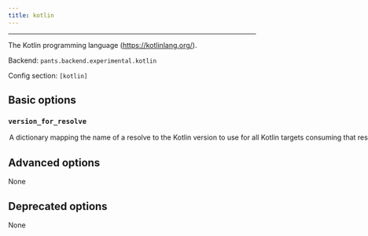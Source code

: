 ```yaml
---
title: kotlin
---
```



---

The Kotlin programming language (https://kotlinlang.org/).

Backend: <span className="color--primary">`pants.backend.experimental.kotlin`</span>

Config section: <span className="color--primary">`[kotlin]`</span>

<span className={styles.options}>

## Basic options

### `version_for_resolve`

<Option
  cli_repr={`--kotlin-version-for-resolve="{'key1': val1, 'key2': val2, ...}"`}
  env_repr="PANTS_KOTLIN_VERSION_FOR_RESOLVE"
  default_repr={`{}`}
>
  A dictionary mapping the name of a resolve to the Kotlin version to use for
  all Kotlin targets consuming that resolve.
</Option>

## Advanced options

None

## Deprecated options

None

</span>

